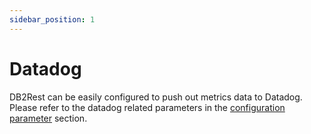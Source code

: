 ```yaml
---
sidebar_position: 1
---
```


# Datadog


DB2Rest can be easily configured to push out metrics data to Datadog.
Please refer to the datadog related parameters in the [configuration parameter](/configuration-parameters) section.



